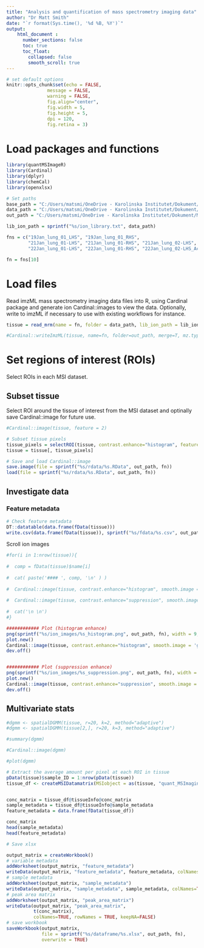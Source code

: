 ```yaml
---
title: "Analysis and quantification of mass spectrometry imaging data"
author: "Dr Matt Smith"
date: "`r format(Sys.time(), '%d %B, %Y')`"
output: 
    html_document :
      number_sections: false
      toc: true
      toc_float: 
        collapsed: false
        smooth_scroll: true
---
```



```r

# set default options
knitr::opts_chunk$set(echo = FALSE,
               message = FALSE,
               warning = FALSE,
               fig.align="center",
               fig.width = 5,
               fig.height = 5,
               dpi = 120,
               fig.retina = 3)

```

# Load packages and functions
```r
library(quantMSImageR)
library(Cardinal)
library(dplyr)
library(chemCal)
library(openxlsx)

# Set paths
base_path = "C:/Users/matsmi/OneDrive - Karolinska Institutet/Dokument/MSI/quantMSImageR"
data_path = "C:/Users/matsmi/OneDrive - Karolinska Institutet/Dokument/MSI/quantMSImageR/data" 
out_path = "C:/Users/matsmi/OneDrive - Karolinska Institutet/Dokument/MSI/quantMSImageR/results"

lib_ion_path = sprintf("%s/ion_library.txt", data_path)

fns = c("19Jan_lung_01_LHS", "19Jan_lung_01_RHS",
        "21Jan_lung_01-LHS", "21Jan_lung_01-RHS", "21Jan_lung_02-LHS",
        "22Jan_lung_01-LHS", "22Jan_lung_01-RHS", "22Jan_lung_02-LHS_Acq01", "22Jan_lung_02-RHS_Acq02", "22Jan_lung_02-LHS_Acq01_rep")

fn = fns[10]

```

# Load files

Read imzML mass spectrometry imaging data files into R, using Cardinal package and generate ion Cardinal::images to view the data.
Optionally, write to imzML if necessary to use with existing workflows for instance.

```r

tissue = read_mrm(name = fn, folder = data_path, lib_ion_path = lib_ion_path , polarity = "Negative")

#Cardinal::writeImzML(tissue, name=fn, folder=out_path, merge=T, mz.type="32-bit float", intensity.type="32-bit float")

```

# Set regions of interest (ROIs)

Select ROIs in each MSI dataset.

## Subset tissue

Select ROI around the tissue of interest from the MSI dataset and optinally save Cardinal::image for future use.


```r
#Cardinal::image(tissue, feature = 2)

# Subset tissue pixels
tissue_pixels = selectROI(tissue, contrast.enhance="histogram", feature= 3)
tissue = tissue[, tissue_pixels]

# Save and load Cardinal::image
save.image(file = sprintf("%s/rdata/%s.RData", out_path, fn))
load(file = sprintf("%s/rdata/%s.RData", out_path, fn))


```

## Investigate data {.tabset}

### Feature metadata  {.tabset .tabset-fade}

```r

# Check feature metadata
DT::datatable(data.frame(fData(tissue)))
write.csv(data.frame(fData(tissue)), sprintf("%s/fdata/%s.csv", out_path, fn), row.names=F)

```


Scroll ion images

```r

#for(i in 1:nrow(tissue)){
  
#  comp = fData(tissue)$name[i]
  
#  cat( paste('#### ', comp, '\n' ) )
  
#  Cardinal::image(tissue, contrast.enhance="histogram", smooth.image = 'gaussian', superpose = FALSE, normalize.image = "linear", feature =fData(tissue)@mz[i], main=comp, adj=0, line=1)
  
#  Cardinal::image(tissue, contrast.enhance="suppression", smooth.image = 'gaussian', superpose = FALSE, normalize.image = "linear", feature =fData(tissue)@mz[i], main=comp, adj=0, line=1)
  
#  cat('\n \n')
#}

############ Plot (histogram enhance)
png(sprintf("%s/ion_images/%s_histogram.png", out_path, fn), width = 9, height = 7, units = "in", res = 1200)
plot.new()
Cardinal::image(tissue, contrast.enhance="histogram", smooth.image = 'gaussian', superpose = FALSE, normalize.image = "linear", feature =fData(tissue)@mz[1:nrow(fData(tissue))])
dev.off()


############ Plot (suppression enhance)
png(sprintf("%s/ion_images/%s_suppression.png", out_path, fn), width = 9, height = 7, units = "in", res = 1200)
plot.new()
Cardinal::image(tissue, contrast.enhance="suppression", smooth.image = 'gaussian', superpose = FALSE, normalize.image = "linear", feature = fData(tissue)@mz[1:nrow(fData(tissue))])
dev.off()

```


## Multivariate stats

```r

#dgmm <- spatialDGMM(tissue, r=20, k=2, method="adaptive")
#dgmm <- spatialDGMM(tissue[2,], r=20, k=3, method="adaptive")

#summary(dgmm)

#Cardinal::image(dgmm)

#plot(dgmm)

# Extract the average amount per pixel at each ROI in tissue
pData(tissue)$sample_ID = 1:nrow(pData(tissue))
tissue_df <- createMSIDatamatrix(MSIobject = as(tissue, "quant_MSImagingExperiment"), roi_head = NA)


conc_matrix = tissue_df@tissueInfo@conc_matrix
sample_metadata = tissue_df@tissueInfo@sample_metadata
feature_metadata = data.frame(fData(tissue_df))

conc_matrix
head(sample_metadata)
head(feature_metadata)

# Save xlsx

output_matrix = createWorkbook()
# variable metadata
addWorksheet(output_matrix, "feature_metadata")
writeData(output_matrix, "feature_metadata", feature_metadata, colNames=TRUE, rowNames = FALSE, keepNA=FALSE)
# sample metadata
addWorksheet(output_matrix, "sample_metadata")
writeData(output_matrix, "sample_metadata", sample_metadata, colNames=TRUE, rowNames = FALSE, keepNA=FALSE)
# peak area matrix
addWorksheet(output_matrix, "peak_area_matrix")
writeData(output_matrix, "peak_area_matrix",
          t(conc_matrix),
          colNames=TRUE, rowNames = TRUE, keepNA=FALSE)
# save workbook
saveWorkbook(output_matrix,
             file = sprintf("%s/dataframe/%s.xlsx", out_path, fn),
             overwrite = TRUE)

```
